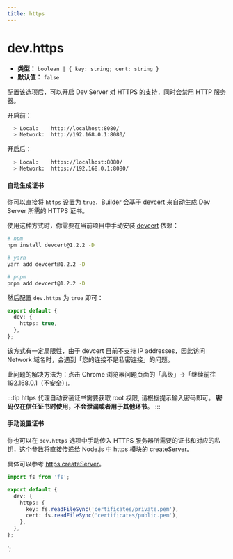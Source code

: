 ```yaml
---
title: https
---
```


# dev.https

- **类型：** `boolean | { key: string; cert: string }`
- **默认值：** `false`

配置该选项后，可以开启 Dev Server 对 HTTPS 的支持，同时会禁用 HTTP 服务器。

开启前：

```bash
  > Local:    http://localhost:8080/
  > Network:  http://192.168.0.1:8080/
```

开启后：

```bash
  > Local:    https://localhost:8080/
  > Network:  https://192.168.0.1:8080/
```

#### 自动生成证书

你可以直接将 `https` 设置为 `true`，Builder 会基于 [devcert](https://github.com/davewasmer/devcert) 来自动生成 Dev Server 所需的 HTTPS 证书。

使用这种方式时，你需要在当前项目中手动安装 [devcert](https://github.com/davewasmer/devcert) 依赖：

```bash
# npm
npm install devcert@1.2.2 -D

# yarn
yarn add devcert@1.2.2 -D

# pnpm
pnpm add devcert@1.2.2 -D
```

然后配置 `dev.https` 为 `true` 即可：

```ts
export default {
  dev: {
    https: true,
  },
};
```

该方式有一定局限性，由于 devcert 目前不支持 IP addresses，因此访问 Network 域名时，会遇到「您的连接不是私密连接」的问题。

此问题的解决方法为：点击 Chrome 浏览器问题页面的「高级」->「继续前往 192.168.0.1（不安全）」。

:::tip
https 代理自动安装证书需要获取 root 权限, 请根据提示输入密码即可。 **密码仅在信任证书时使用，不会泄漏或者用于其他环节**。
:::

#### 手动设置证书

你也可以在 `dev.https` 选项中手动传入 HTTPS 服务器所需要的证书和对应的私钥，这个参数将直接传递给 Node.js 中 https 模块的 createServer。

具体可以参考 [https.createServer](https://nodejs.org/api/https.html#https_https_createserver_options_requestlistener)。

```ts
import fs from 'fs';

export default {
  dev: {
    https: {
      key: fs.readFileSync('certificates/private.pem'),
      cert: fs.readFileSync('certificates/public.pem'),
    },
  },
};
```
';
